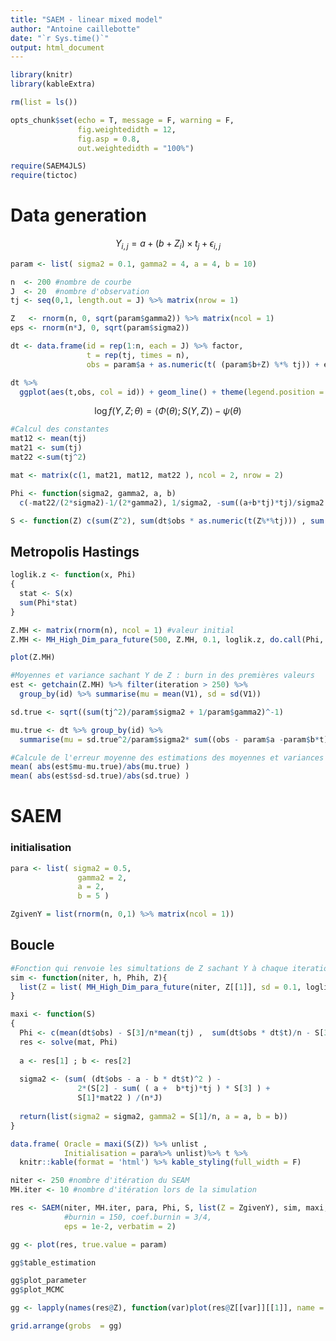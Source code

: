 ```yaml
---
title: "SAEM - linear mixed model"
author: "Antoine caillebotte"
date: "`r Sys.time()`"
output: html_document
---
```

  
<style type="text/css">
.main-container {
  max-width: 1000px;
  margin-left: auto;
  margin-right: auto;
}
</style>
  
```r
library(knitr)
library(kableExtra)

rm(list = ls())

opts_chunk$set(echo = T, message = F, warning = F,
               fig.weightedidth = 12,
               fig.asp = 0.8,
               out.weightedidth = "100%")

require(SAEM4JLS)
require(tictoc)
```

# Data generation

$$Y_{i,j} = a + (b+Z_i)\times t_j + \epsilon _{i,j}$$

```r
param <- list( sigma2 = 0.1, gamma2 = 4, a = 4, b = 10)

n  <- 200 #nombre de courbe
J  <- 20  #nombre d'observation
tj <- seq(0,1, length.out = J) %>% matrix(nrow = 1)

Z   <- rnorm(n, 0, sqrt(param$gamma2)) %>% matrix(ncol = 1)
eps <- rnorm(n*J, 0, sqrt(param$sigma2))

dt <- data.frame(id = rep(1:n, each = J) %>% factor,
                 t = rep(tj, times = n),
                 obs = param$a + as.numeric(t( (param$b+Z) %*% tj)) + eps )

dt %>%
  ggplot(aes(t,obs, col = id)) + geom_line() + theme(legend.position = 'null')
```

$$\log f(Y, Z ; \theta) = \langle \Phi(\theta) ; S(Y,Z) \rangle - \psi(\theta)$$

```r
#Calcul des constantes
mat12 <- mean(tj)
mat21 <- sum(tj)
mat22 <-sum(tj^2)

mat <- matrix(c(1, mat21, mat12, mat22 ), ncol = 2, nrow = 2)

Phi <- function(sigma2, gamma2, a, b) 
  c(-mat22/(2*sigma2)-1/(2*gamma2), 1/sigma2, -sum((a+b*tj)*tj)/sigma2 )

S <- function(Z) c(sum(Z^2), sum(dt$obs * as.numeric(t(Z%*%tj))) , sum(Z))
```

## Metropolis Hastings

```r
loglik.z <- function(x, Phi) 
{ 
  stat <- S(x)
  sum(Phi*stat)
}

Z.MH <- matrix(rnorm(n), ncol = 1) #valeur initial
Z.MH <- MH_High_Dim_para_future(500, Z.MH, 0.1, loglik.z, do.call(Phi, param), verbatim = T, cores = 1)

plot(Z.MH)

#Moyennes et variance sachant Y de Z : burn in des premières valeurs
est <- getchain(Z.MH) %>% filter(iteration > 250) %>%
  group_by(id) %>% summarise(mu = mean(V1), sd = sd(V1))

sd.true <- sqrt((sum(tj^2)/param$sigma2 + 1/param$gamma2)^-1)

mu.true <- dt %>% group_by(id) %>%
  summarise(mu = sd.true^2/param$sigma2* sum((obs - param$a -param$b*t)*t)) %>% { .$mu }

#Calcule de l'erreur moyenne des estimations des moyennes et variances
mean( abs(est$mu-mu.true)/abs(mu.true) )
mean( abs(est$sd-sd.true)/abs(sd.true) )
```


# SAEM

### initialisation
```r
para <- list( sigma2 = 0.5,
               gamma2 = 2,
               a = 2,
               b = 5 )

ZgivenY = list(rnorm(n, 0,1) %>% matrix(ncol = 1))
```

## Boucle

```r
#Fonction qui renvoie les simultations de Z sachant Y à chaque iteration
sim <- function(niter, h, Phih, Z){
  list(Z = list( MH_High_Dim_para_future(niter, Z[[1]], sd = 0.1, loglik.z, Phih, cores = 1) ) )
}

maxi <- function(S)
{
  Phi <- c(mean(dt$obs) - S[3]/n*mean(tj) ,  sum(dt$obs * dt$t)/n - S[3]/n*mean(tj)  )
  res <- solve(mat, Phi)
  
  a <- res[1] ; b <- res[2]
  
  sigma2 <- (sum( (dt$obs - a - b * dt$t)^2 ) - 
               2*(S[2] - sum( ( a +  b*tj)*tj ) * S[3] ) + 
               S[1]*mat22 ) /(n*J)
  
  return(list(sigma2 = sigma2, gamma2 = S[1]/n, a = a, b = b))
}
```



```r
data.frame( Oracle = maxi(S(Z)) %>% unlist ,
            Initialisation = para%>% unlist)%>% t %>% 
  knitr::kable(format = 'html') %>% kable_styling(full_width = F)
```

```r
niter <- 250 #nombre d'itération du SEAM
MH.iter <- 10 #nombre d'itération lors de la simulation

res <- SAEM(niter, MH.iter, para, Phi, S, list(Z = ZgivenY), sim, maxi,
            #burnin = 150, coef.burnin = 3/4, 
            eps = 1e-2, verbatim = 2)

gg <- plot(res, true.value = param)
```

```r
gg$table_estimation
```

```r
gg$plot_parameter
gg$plot_MCMC

gg <- lapply(names(res@Z), function(var)plot(res@Z[[var]][[1]], name = var, var = 'acceptation'))

grid.arrange(grobs  = gg)
```


